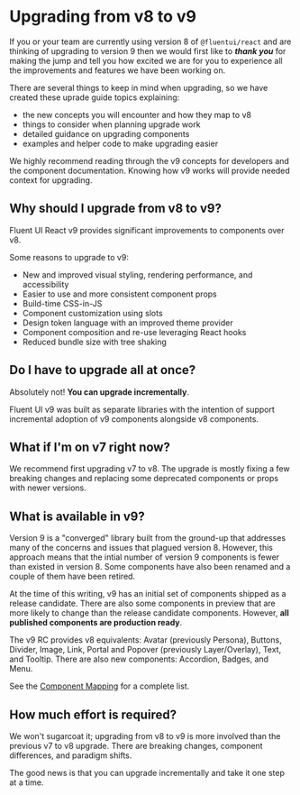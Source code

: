 
<Meta title="Concepts/Upgrading/from v8/Overview" />

# Upgrading from v8 to v9

If you or your team are currently using version 8 of `@fluentui/react` and are thinking of upgrading to version 9
then we would first like to **_thank you_** for making the jump and tell you how excited we are for you to experience all the improvements and features we have been working on.

There are several things to keep in mind when upgrading, so we have created these uprade guide topics explaining:

- the new concepts you will encounter and how they map to v8
- things to consider when planning upgrade work
- detailed guidance on upgrading components
- examples and helper code to make upgrading easier

We highly recommend reading through the v9 concepts for developers and the component documentation.
Knowing how v9 works will provide needed context for upgrading.

## Why should I upgrade from v8 to v9?

Fluent UI React v9 provides significant improvements to components over v8.

Some reasons to upgrade to v9:

- New and improved visual styling, rendering performance, and accessibility
- Easier to use and more consistent component props
- Build-time CSS-in-JS
- Component customization using slots
- Design token language with an improved theme provider
- Component composition and re-use leveraging React hooks
- Reduced bundle size with tree shaking

## Do I have to upgrade all at once?

Absolutely not! **You can upgrade incrementally**.

Fluent UI v9 was built as separate libraries with the intention of support incremental adoption of v9 components alongside v8 components.

## What if I'm on v7 right now?

We recommend first upgrading v7 to v8. The upgrade is mostly fixing a few breaking changes and replacing some deprecated components or props with newer versions.

## What is available in v9?

Version 9 is a "converged" library built from the ground-up that addresses many of the concerns and issues that plagued version 8.
However, this approach means that the intial number of version 9 components is fewer than existed in version 8.
Some components have also been renamed and a couple of them have been retired.

At the time of this writing, v9 has an initial set of components shipped as a release candidate.
There are also some components in preview that are more likely to change than the release candidate components.
However, **all published components are production ready**.

The v9 RC provides v8 equivalents: Avatar (previously Persona), Buttons, Divider, Image, Link, Portal and Popover (previously Layer/Overlay), Text, and Tooltip.
There are also new components: Accordion, Badges, and Menu.

See the [Component Mapping](/docs/concepts-upgrading-from-v8-component-mapping--page) for a complete list.

## How much effort is required?

We won't sugarcoat it; upgrading from v8 to v9 is more involved than the previous v7 to v8 upgrade.
There are breaking changes, component differences, and paradigm shifts.

The good news is that you can upgrade incrementally and take it one step at a time.
